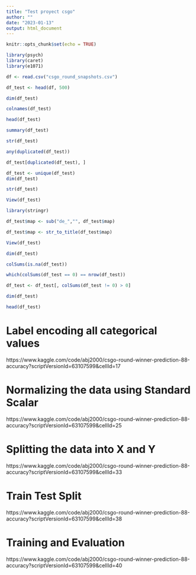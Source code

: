 ---
title: "Test proyect csgo"
author: ""
date: "2023-01-13"
output: html_document
---

```{r setup, include=FALSE}
knitr::opts_chunk$set(echo = TRUE)
```

```{r}
library(psych)
library(caret)
library(e1071)
```

```{r}
df <- read.csv("csgo_round_snapshots.csv")
```


```{r}
df_test <- head(df, 500)
```


```{r}
dim(df_test)
```

```{r}
colnames(df_test)
```

```{r}
head(df_test)
```

```{r}
summary(df_test)
```

```{r}
str(df_test)
```



```{r}
any(duplicated(df_test))
```


```{r}
df_test[duplicated(df_test), ]
```

```{r}
df_test <- unique(df_test)
dim(df_test)
```


```{r}
str(df_test)
```


```{r}
View(df_test)
```

```{r}
library(stringr)

df_test$map <- sub("de_","", df_test$map)

df_test$map <- str_to_title(df_test$map)

```

```{r}
View(df_test)
```

```{r}
dim(df_test)
```

```{r}
colSums(is.na(df_test))

```

```{r}
which(colSums(df_test == 0) == nrow(df_test))
```

```{r}
df_test <- df_test[, colSums(df_test != 0) > 0]
```

```{r}
dim(df_test)
```

```{r}
head(df_test)
```

# Label encoding all categorical values
https://www.kaggle.com/code/abj2000/csgo-round-winner-prediction-88-accuracy?scriptVersionId=63107599&cellId=17

# Normalizing the data using Standard Scalar
https://www.kaggle.com/code/abj2000/csgo-round-winner-prediction-88-accuracy?scriptVersionId=63107599&cellId=25

# Splitting the data into X and Y
https://www.kaggle.com/code/abj2000/csgo-round-winner-prediction-88-accuracy?scriptVersionId=63107599&cellId=33

# Train Test Split
https://www.kaggle.com/code/abj2000/csgo-round-winner-prediction-88-accuracy?scriptVersionId=63107599&cellId=38

# Training and Evaluation
https://www.kaggle.com/code/abj2000/csgo-round-winner-prediction-88-accuracy?scriptVersionId=63107599&cellId=40








